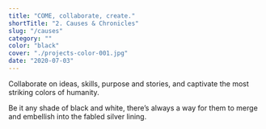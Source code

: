 ```yaml
---
title: "COME, collaborate, create."
shortTitle: "2. Causes & Chronicles"
slug: "/causes"
category: ""
color: "black"
cover: "./projects-color-001.jpg"
date: "2020-07-03"
---
```


Collaborate on ideas, skills, purpose and stories, and captivate the most striking colors of humanity. 

Be it any shade of black and white, there’s always a way for them to merge and embellish into the fabled silver lining.
